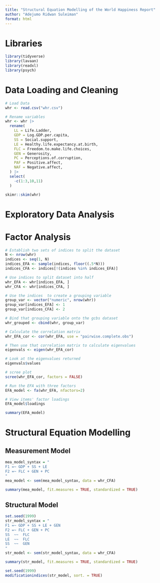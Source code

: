 ```yaml
---
title: "Structural Equation Modelling of the World Happiness Report"
author: "Adejumo Ridwan Suleiman"
format: html
---
```


# Libraries
```r
library(tidyverse)
library(lavaan)
library(readxl)
library(psych)
```


# Data Loading and Cleaning
```r
# Load Data
whr <- read.csv("whr.csv")

# Rename variables
whr <- whr |> 
  rename(
    LL = Life.Ladder,
    GDP = Log.GDP.per.capita,
    SS = Social.support,
    LE = Healthy.life.expectancy.at.birth,
    FLC = Freedom.to.make.life.choices,
    GEN = Generosity,
    PC = Perceptions.of.corruption,
    PAF = Positive.affect,
    NAF = Negative.affect,
  ) |> 
  select(
    -c(1:3,10,11)
  )

skimr::skim(whr)
```


# Exploratory Data Analysis

# Factor Analysis
```r
# Establish two sets of indices to split the dataset
N <- nrow(whr)
indices <- seq(1, N)
indices_EFA <- sample(indices, floor((.5*N)))
indices_CFA <- indices[!(indices %in% indices_EFA)]

# Use indices to split dataset into half
whr_EFA <- whr[indices_EFA, ]
whr_CFA <- whr[indices_CFA, ]

# Use the indices  to create a grouping variable
group_var <- vector("numeric", nrow(whr))
group_var[indices_EFA] <- 1
group_var[indices_CFA] <- 2

# Bind that grouping variable onto the gcbs dataset
whr_grouped <- cbind(whr, group_var)

```

```r
# Calculate the correlation matrix 
whr_EFA_cor <- cor(whr_EFA, use = "pairwise.complete.obs")

# Then use that correlation matrix to calculate eigenvalues
eigenvals <- eigen(whr_EFA_cor)

# Look at the eigenvalues returned
eigenvals$values
```

```r
# scree plot
scree(whr_EFA_cor, factors = FALSE)
```

```r
# Run the EFA with three factors
EFA_model <- fa(whr_EFA, nfactors=2)

# View items' factor loadings
EFA_model$loadings
```


```r
summary(EFA_model)
```

# Structural Equation Modelling 

## Measurement Model
```r
mea_model_syntax = "
F1 =~ GDP + SS + LE
F2 =~ FLC + GEN + PC
"
mea_model <- sem(mea_model_syntax, data = whr_CFA)

summary(mea_model, fit.measures = TRUE, standardized = TRUE)

```


## Structural Model
```r
set.seed(1999)
str_model_syntax = "
F1 =~ GDP + SS + LE + GEN
F2 =~ FLC + GEN + PC
SS	~~	FLC
LE	~~	FLC
SS	~~	GEN
"
str_model <- sem(str_model_syntax, data = whr_CFA)

summary(str_model, fit.measures = TRUE, standardized = TRUE)
```
```r
set.seed(1999)
modificationindices(str_model, sort. = TRUE)
```

